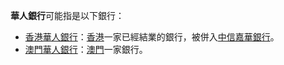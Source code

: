 '''華人銀行'''可能指是以下銀行：

*[[香港華人銀行|香港華人銀行]]：[[香港|香港]]一家已經結業的銀行，被併入[[中信嘉華銀行|中信嘉華銀行]]。
*[[澳門華人銀行|澳門華人銀行]]：[[澳門|澳門]]一家銀行。

{{Disambig|cat=组织机构消歧义}}